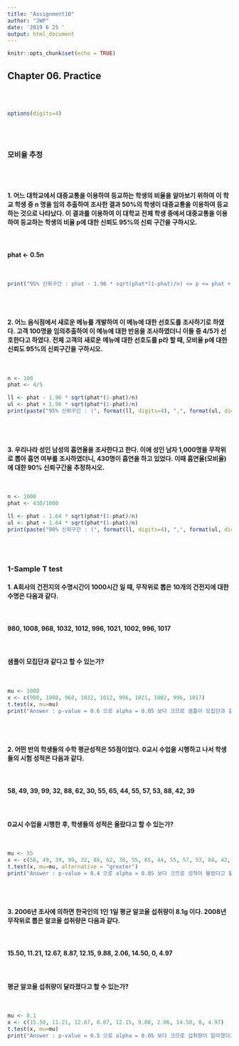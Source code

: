 ```yaml
---
title: "Assignment10"
author: "JWP"
date: '2019 6 25 '
output: html_document
---
```


```r
knitr::opts_chunk$set(echo = TRUE)
```

## Chapter 06. Practice
<br><br>
```r
options(digits=4)
```

<br><br>

### 모비율 추정
<br><br>

#### 1. 어느 대학교에서 대중교통을 이용하여 등교하는 학생의 비율을 알아보기 위하여 이 학교 학생 중 n 명을 임의 추출하여 조사한 결과 50%의 학생이 대중교통을 이용하여 등교하는 것으로 나타났다. 이 결과를 이용하여 이 대학교 전체 학생 중에서 대중교통을 이용하여 등교하는 학생의 비율 p에 대한 신뢰도 95%의 신뢰 구간을 구하시오.
<br>

#### phat <- 0.5n
<br>
```r
print("95% 신뢰구간 : phat - 1.96 * sqrt(phat*(1-phat)/n) <= p <= phat + 1.96 * sqrt(phat*(1-phat)/n)")
```

<br><br>

#### 2. 어느 음식점에서 새로운 메뉴를 개발하여 이 메뉴에 대한 선호도를 조사하기로 하였다. 고객 100명을 임의추출하여 이 메뉴에 대한 반응을 조사하였더니 이들 중 4/5가 선호한다고 하였다. 전체 고객의 새로운 메뉴에 대한 선호도를 p라 할 때, 모비율 p에 대한 신뢰도 95%의 신뢰구간을 구하시오.
<br>
```r
n <- 100
phat <- 4/5

ll <- phat - 1.96 * sqrt(phat*(1-phat)/n)
ul <- phat + 1.96 * sqrt(phat*(1-phat)/n)
print(paste("95% 신뢰구간 : (", format(ll, digits=4), ",", format(ul, digits=4), ")"))
```

<br><br>

#### 3. 우리나라 성인 남성의 흡연율을 조사한다고 한다. 이에 성인 남자 1,000명을 무작위로 뽑아 흡연 여부를 조사하였더니, 430명이 흡연을 하고 있었다. 이때 흡연율(모비율)에 대한 90% 신뢰구간을 추정하시오.
<br>
```r
n <- 1000
phat <- 430/1000

ll <- phat - 1.64 * sqrt(phat*(1-phat)/n)
ul <- phat + 1.64 * sqrt(phat*(1-phat)/n)
print(paste("90% 신뢰구간 : (", format(ll, digits=4), ",", format(ul, digits=4), ")"))
```

<br><br>

### 1-Sample T test

#### 1. A회사의 건전지의 수명시간이 1000시간 일 때, 무작위로 뽑은 10개의 건전지에 대한 수명은 다음과 같다. \
<br>

####     980, 1008, 968, 1032, 1012, 996, 1021, 1002, 996, 1017 
<br>

#### 샘플이 모집단과 같다고 할 수 있는가?
<br>
```r
mu <- 1000
x <- c(980, 1008, 968, 1032, 1012, 996, 1021, 1002, 996, 1017)
t.test(x, mu=mu)
print("Answer : p-value = 0.6 으로 alpha = 0.05 보다 크므로 샘플이 모집단과 같다고 할 수 있다.")
```

<br><br>

#### 2. 어떤 반의 학생들의 수학 평균성적은 55점이었다. 0교시 수업을 시행하고 나서 학생들의 시험 성적은 다음과 같다. 
<br>

####     58, 49, 39, 99, 32, 88, 62, 30, 55, 65, 44, 55, 57, 53, 88, 42, 39
<br>

#### 0교시 수업을 시행한 후, 학생들의 성적은 올랐다고 할 수 있는가?
<br>
```r
mu <- 55
x <- c(58, 49, 39, 99, 32, 88, 62, 30, 55, 65, 44, 55, 57, 53, 88, 42, 39)
t.test(x, mu=mu, alternative = "greater")
print("Answer : p-value = 0.4 으로 alpha = 0.05 보다 크므로 성적이 올랐다고 할 수 없다.")
```

<br><br>

#### 3. 2006년 조사에 의하면 한국인의 1인 1일 평균 알코올 섭취량이 8.1g 이다. 2008년 무작위로 뽑은 알코올 섭취량은 다음과 같다.
<br>

####     15.50, 11.21, 12.67, 8.87, 12.15, 9.88, 2.06, 14.50, 0, 4.97
<br>

#### 평균 알코올 섭취량이 달라졌다고 할 수 있는가?
<br>
```r
mu <- 8.1
x <- c(15.50, 11.21, 12.67, 8.87, 12.15, 9.88, 2.06, 14.50, 0, 4.97)
t.test(x, mu=mu)
print("Answer : p-value = 0.5 으로 alpha = 0.05 보다 크므로 섭취량이 달라졌다고 할 수 없다.")
```

<br><br>
